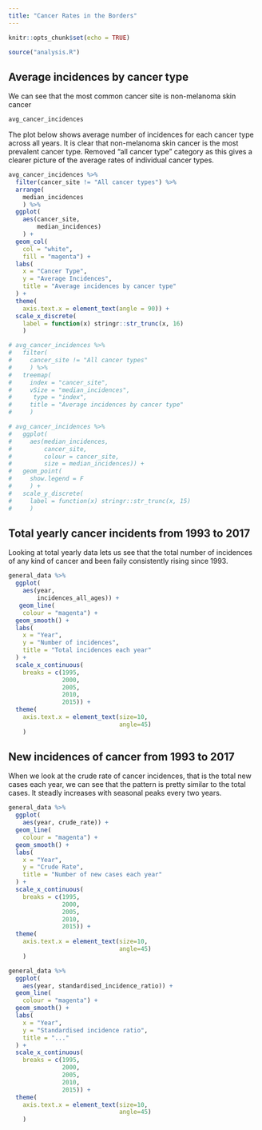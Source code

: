 ```yaml
---
title: "Cancer Rates in the Borders"
---
```


```r
knitr::opts_chunk$set(echo = TRUE)

source("analysis.R")

```
## Average incidences by cancer type
We can see that the most common cancer site is non-melanoma skin cancer 
```r

avg_cancer_incidences
```

The plot below shows average number of incidences for each cancer type across all years. It is clear that non-melanoma skin cancer is the most prevalent cancer type. Removed "all cancer type" category as this gives a clearer picture of the average rates of individual cancer types. 
```r
avg_cancer_incidences %>% 
  filter(cancer_site != "All cancer types") %>% 
  arrange(
    median_incidences
    ) %>% 
  ggplot(
    aes(cancer_site, 
        median_incidences)
    ) +
  geom_col(
    col = "white", 
    fill = "magenta") +
  labs(
    x = "Cancer Type",
    y = "Average Incidences",
    title = "Average incidences by cancer type"
  ) +
  theme(
    axis.text.x = element_text(angle = 90)) +
  scale_x_discrete(
    label = function(x) stringr::str_trunc(x, 16)
    )
```


```r
# avg_cancer_incidences %>% 
#   filter(
#     cancer_site != "All cancer types"
#     ) %>%
#   treemap(
#     index = "cancer_site",
#     vSize = "median_incidences",
#      type = "index",
#     title = "Average incidences by cancer type"
#     )
```


```r
# avg_cancer_incidences %>% 
#   ggplot(
#     aes(median_incidences, 
#         cancer_site, 
#         colour = cancer_site, 
#         size = median_incidences)) +
#   geom_point(
#     show.legend = F
#     ) +
#   scale_y_discrete(
#     label = function(x) stringr::str_trunc(x, 15)
#     )
```


## Total yearly cancer incidents from 1993 to 2017
Looking at total yearly data lets us see that the total number of incidences of any kind of cancer and been faily consistently rising since 1993.

```r
general_data %>% 
  ggplot(
    aes(year, 
        incidences_all_ages)) +
   geom_line(
    colour = "magenta") +
  geom_smooth() +
  labs(
    x = "Year",
    y = "Number of incidences",
    title = "Total incidences each year"
  ) +
  scale_x_continuous(
    breaks = c(1995, 
               2000, 
               2005, 
               2010, 
               2015)) +
  theme(
    axis.text.x = element_text(size=10, 
                               angle=45)
    )
```

## New incidences of cancer from 1993 to 2017
When we look at the crude rate of cancer incidences, that is the total new cases each year, we can see that the pattern is pretty similar to the total cases. It steadly increases with seasonal peaks every two years. 

```r
general_data %>% 
  ggplot(
    aes(year, crude_rate)) +
  geom_line(
    colour = "magenta") +
  geom_smooth() +
  labs(
    x = "Year",
    y = "Crude Rate",
    title = "Number of new cases each year"
  ) +
  scale_x_continuous(
    breaks = c(1995, 
               2000, 
               2005, 
               2010, 
               2015)) +
  theme(
    axis.text.x = element_text(size=10, 
                               angle=45)
    )
```

```r
general_data %>% 
  ggplot(
    aes(year, standardised_incidence_ratio)) +
  geom_line(
    colour = "magenta") +
  geom_smooth() +
  labs(
    x = "Year",
    y = "Standardised incidence ratio",
    title = "..."
  ) +
  scale_x_continuous(
    breaks = c(1995, 
               2000, 
               2005, 
               2010, 
               2015)) +
  theme(
    axis.text.x = element_text(size=10, 
                               angle=45)
    )
```

